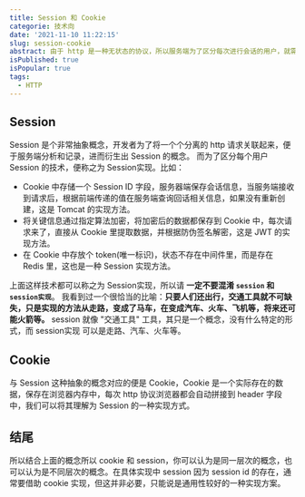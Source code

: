 ```yaml
---
title: Session 和 Cookie
categorie: 技术向
date: '2021-11-10 11:22:15'
slug: session-cookie
abstract: 由于 http 是一种无状态的协议，所以服务端为了区分每次进行会话的用户，就需要用某种机制来识具体的用户，这个机制就是 Session。
isPublished: true
isPopular: true
tags:
  - HTTP
---
```


## Session
Session 是个非常抽象概念，开发者为了将一个个分离的 http 请求关联起来，便于服务端分析和记录，进而衍生出 Session 的概念。
而为了区分每个用户 Session 的技术，便称之为 Session实现。比如：
- Cookie 中存储一个 Session ID 字段，服务器端保存会话信息，当服务端接收到请求后，根据前端传递的值在服务端查询回话相关信息，如果没有重新创建，这是 Tomcat 的实现方法。
- 将关键信息通过指定算法加密，将加密后的数据都保存到 Cookie 中，每次请求来了，直接从 Cookie 里提取数据，并根据防伪签名解密，这是 JWT 的实现方法。
- 在 Cookie 中存放个 token(唯一标识)，状态不存在中间件里，而是存在 Redis 里，这也是一种 Session 实现方法。

上面这样技术都可以称之为 Session实现，所以请 **一定不要混淆 `session` 和 `session实现`**。
我看到过一个很恰当的比喻：**只要人们还出行，交通工具就不可缺失，只是实现的方法从走路，变成了马车，在变成汽车、火车、飞机等，将来还可能火箭等。**
session 就像 "交通工具" 工具，其只是一个概念，没有什么特定的形式，而 session实现 可以是走路、汽车、火车等。

## Cookie
与 Session 这种抽象的概念对应的便是 Cookie，Cookie 是一个实际存在的数据，保存在浏览器内存中，每次 http 协议浏览器都会自动拼接到 header 字段中，我们可以将其理解为 Session 的一种实现方式。

## 结尾
所以结合上面的概念所以 cookie 和 session，你可以认为是同一层次的概念，也可以认为是不同层次的概念。在具体实现中 session 因为 session id 的存在，通常要借助 cookie 实现，但这并非必要，只能说是通用性较好的一种实现方案。